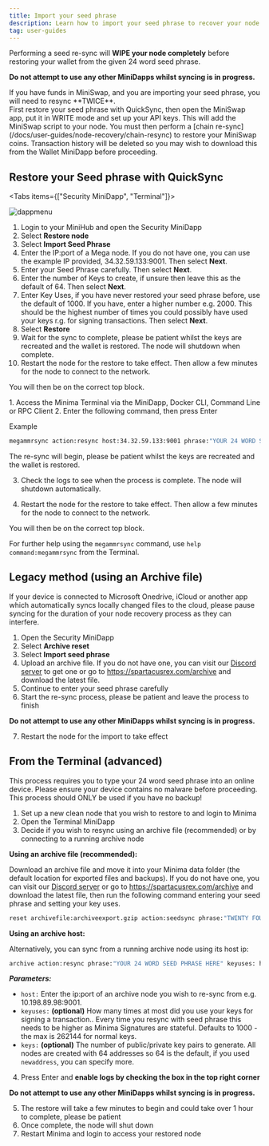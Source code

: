 ---
title: Import your seed phrase
description: Learn how to import your seed phrase to recover your node
tag: user-guides
---

Performing a seed re-sync will **WIPE your node completely** before restoring your wallet from the given 24 word seed phrase.

**Do not attempt to use any other MiniDapps whilst syncing is in progress.**

<Callout title="MiniSwap Restore" type="warn">
  If you have funds in MiniSwap, and you are importing your seed phrase, you
  will need to resync **TWICE**. <br />
  First restore your seed phrase with QuickSync, then open the MiniSwap app, put
  it in WRITE mode and set up your API keys. This will add the MiniSwap script
  to your node. You must then perform a [chain
  re-sync](/docs/user-guides/node-recovery/chain-resync) to restore your MiniSwap
  coins.
</Callout>

<Callout title="Transaction History" type="warn">
  Transaction history will be deleted so you may wish to download this from the
  Wallet MiniDapp before proceeding.
</Callout>

## Restore your Seed phrase with QuickSync

<Tabs items={["Security MiniDapp", "Terminal"]}>
  <Tab value="Security MiniDapp">

![dappmenu](/img/app/security.png)

1. Login to your MiniHub and open the Security MiniDapp
2. Select **Restore node**
3. Select **Import Seed Phrase**
4. Enter the IP:port of a Mega node. If you do not have one, you can use the example IP provided, 34.32.59.133:9001. Then select **Next**.
5. Enter your Seed Phrase carefully. Then select **Next**.
6. Enter the number of Keys to create, if unsure then leave this as the default of 64. Then select **Next**.
7. Enter Key Uses, if you have never restored your seed phrase before, use the default of 1000. If you have, enter a higher number e.g. 2000. This should be the highest number of times you could possibly have used your keys r.g. for signing transactions. Then select **Next**.
8. Select **Restore**
9. Wait for the sync to complete, please be patient whilst the keys are recreated and the wallet is restored. The node will shutdown when complete.
10. Restart the node for the restore to take effect. Then allow a few minutes for the node to connect to the network.

You will then be on the correct top block.

  </Tab>
  <Tab value="Terminal">
  1. Access the Minima Terminal via the MiniDapp, Docker CLI, Command Line or RPC Client
2. Enter the following command, then press Enter

Example

```bash title="Terminal"
megammrsync action:resync host:34.32.59.133:9001 phrase:"YOUR 24 WORD SEED PHRASE" keyuses:2000
```

The re-sync will begin, please be patient whilst the keys are recreated and the wallet is restored.

3. Check the logs to see when the process is complete. The node will shutdown automatically.

4. Restart the node for the restore to take effect. Then allow a few minutes for the node to connect to the network.

You will then be on the correct top block.

For further help using the `megammrsync` command, use `help command:megammrsync` from the Terminal.

  </Tab>
</Tabs>

## Legacy method (using an Archive file)

<Callout type="warn">
  If your device is connected to Microsoft Onedrive, iCloud or another app which
  automatically syncs locally changed files to the cloud, please pause syncing
  for the duration of your node recovery process as they can interfere.
</Callout>

1. Open the Security MiniDapp
2. Select **Archive reset**
3. Select **Import seed phrase**
4. Upload an archive file. If you do not have one, you can visit our [Discord server](https://discord.com/invite/minimaglobal) to get one or go to https://spartacusrex.com/archive and download the latest file.
5. Continue to enter your seed phrase carefully
6. Start the re-sync process, please be patient and leave the process to finish

**Do not attempt to use any other MiniDapps whilst syncing is in progress.**

7. Restart the node for the import to take effect

## From the Terminal (advanced)

<Callout title="Info">
  This process requires you to type your 24 word seed phrase into an online
  device. Please ensure your device contains no malware before proceeding. This
  process should ONLY be used if you have no backup!
</Callout>

1. Set up a new clean node that you wish to restore to and login to Minima
2. Open the Terminal MiniDapp
3. Decide if you wish to resync using an archive file (recommended) or by connecting to a running archive node

**Using an archive file (recommended):**

Download an archive file and move it into your Minima data folder (the default location for exported files and backups). If you do not have one, you can visit our [Discord server](https://discord.com/invite/minimaglobal) or go to https://spartacusrex.com/archive and download the latest file, then run the following command entering your seed phrase and setting your key uses.

```bash title="Terminal"
reset archivefile:archiveexport.gzip action:seedsync phrase:"TWENTY FOUR WORDS HERE" keyuses:
```

**Using an archive host:**

Alternatively, you can sync from a running archive node using its host ip:

```bash title="Terminal"
archive action:resync phrase:"YOUR 24 WORD SEED PHRASE HERE" keyuses: host:
```

**_Parameters:_**

- `host:` Enter the ip:port of an archive node you wish to re-sync from e.g. 10.198.89.98:9001.
- `keyuses:` **(optional)** How many times at most did you use your keys for signing a transaction.. Every time you resync with seed phrase this needs to be higher as Minima Signatures are stateful. Defaults to 1000 - the max is 262144 for normal keys.
- `keys:` **(optional)** The number of public/private key pairs to generate. All nodes are created with 64 addresses so 64 is the default, if you used `newaddress`, you can specify more.

4. Press Enter and **enable logs by checking the box in the top right corner**

**Do not attempt to use any other MiniDapps whilst syncing is in progress.**

5. The restore will take a few minutes to begin and could take over 1 hour to complete, please be patient
6. Once complete, the node will shut down
7. Restart Minima and login to access your restored node
